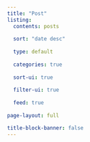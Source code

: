 ---
title: "Post"
listing:
  contents: posts
  
  sort: "date desc"
  
  type: default
  
  categories: true
  
  sort-ui: true
  
  filter-ui: true
  
  feed: true
  
page-layout: full

title-block-banner: false
---

